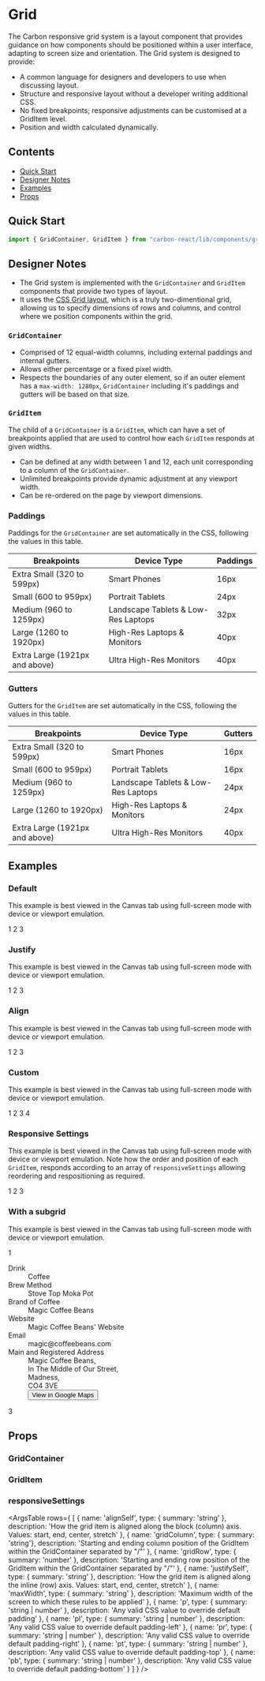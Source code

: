 
<Meta title="Design System/Grid" />

# Grid
The Carbon responsive grid system is a layout component that provides guidance on how components should be positioned within a user interface, adapting to screen size and orientation.
The Grid system is designed to provide:

- A common language for designers and developers to use when discussing layout.
- Structure and responsive layout without a developer writing additional CSS.
- No fixed breakpoints; responsive adjustments can be customised at a GridItem level.
- Position and width calculated dynamically.

## Contents
- [Quick Start](#quick-start)
- [Designer Notes](#designer-notes)
- [Examples](#examples)
- [Props](#props)

## Quick Start

```javascript
import { GridContainer, GridItem } from "carbon-react/lib/components/grid";
```

## Designer Notes 
- The Grid system is implemented with the `GridContainer` and `GridItem` components that provide two types of layout.
- It uses the [CSS Grid layout](https://developer.mozilla.org/en-US/docs/Web/CSS/CSS_Grid_Layout), which is a truly two-dimentional grid, allowing us to specify dimensions of rows and columns, and control where we position components within the grid.

### `GridContainer`
- Comprised of 12 equal-width columns, including external paddings and internal gutters.
- Allows either percentage or a fixed pixel width.
- Respects the boundaries of any outer element, so if an outer element has a `max-width: 1280px`, `GridContainer` including it's paddings and gutters will be based on that size.

### `GridItem`
The child of a `GridContainer` is a `GridItem`, which can have a set of breakpoints applied that are used to control how each `GridItem` responds at given widths.

- Can be defined at any width between 1 and 12, each unit corresponding to a column of the `GridContainer`.
- Unlimited breakpoints provide dynamic adjustment at any viewport width.
- Can be re-ordered on the page by viewport dimensions.

### Paddings
Paddings for the `GridContainer` are set automatically in the CSS, following the values in this table.

| Breakpoints                    | Device Type                         | Paddings |
| ------------------------------ | ----------------------------------- | -------- |
| Extra Small (320 to 599px)     | Smart Phones                        | 16px     |
| Small (600 to 959px)           | Portrait Tablets                    | 24px     |
| Medium (960 to 1259px)         | Landscape Tablets & Low-Res Laptops | 32px     |
| Large (1260 to 1920px)         | High-Res Laptops & Monitors         | 40px     |
| Extra Large (1921px and above) | Ultra High-Res Monitors             | 40px     |

### Gutters
Gutters for the `GridItem` are set automatically in the CSS, following the values in this table.

| Breakpoints                    | Device Type                         | Gutters |
| ------------------------------ | ----------------------------------- | ------- |
| Extra Small (320 to 599px)     | Smart Phones                        | 16px    |
| Small (600 to 959px)           | Portrait Tablets                    | 16px    |
| Medium (960 to 1259px)         | Landscape Tablets & Low-Res Laptops | 24px    |
| Large (1260 to 1920px)         | High-Res Laptops & Monitors         | 24px    |
| Extra Large (1921px and above) | Ultra High-Res Monitors             | 40px    |

## Examples

### Default
This example is best viewed in the Canvas tab using full-screen mode with device or viewport emulation.

<Preview>
  <Story name="default" parameters={{ info: { disable: true }, chromatic: { disable: true }}}>
    <GridContainer>
      <GridItem alignSelf="stretch" justifySelf="stretch">
        <Pod alignTitle="left" border padding="medium" variant="primary">
          1
        </Pod>
      </GridItem>
      <GridItem alignSelf="stretch" justifySelf="stretch">
        <Pod alignTitle="left" border padding="medium" variant="primary">
          2
        </Pod>
      </GridItem>
      <GridItem alignSelf="stretch" justifySelf="stretch">
        <Pod alignTitle="left" border padding="medium" variant="primary">
          3
        </Pod>
      </GridItem>
    </GridContainer>
  </Story>
</Preview>

### Justify
This example is best viewed in the Canvas tab using full-screen mode with device or viewport emulation.

<Preview>
  <Story name="justify" parameters={{ info: { disable: true }, chromatic: { disable: true }}}>
    <div id="grid-justify">
      <GridContainer>
        <GridItem alignSelf="stretch" justifySelf="left">
          <Pod alignTitle="left" border padding="medium" variant="primary">
            1
          </Pod>
        </GridItem>
        <GridItem alignSelf="stretch" justifySelf="center">
          <Pod alignTitle="left" border padding="medium" variant="primary">
            2
          </Pod>
        </GridItem>
        <GridItem alignSelf="stretch" justifySelf="right">
          <Pod alignTitle="left" border padding="medium" variant="primary">
            3
          </Pod>
        </GridItem>
      </GridContainer>
    </div>
  </Story>
</Preview>

### Align
This example is best viewed in the Canvas tab using full-screen mode with device or viewport emulation.

<Preview>
  <Story name="align" parameters={{ info: { disable: true }, chromatic: { disable: true } }}>
    <div id="grid-align">
      <GridContainer>
        <GridItem alignSelf="end" justifySelf="left" gridColumn="1 / 1">
          <Pod alignTitle="left" border padding="medium" variant="primary">
            1
          </Pod>
        </GridItem>
        <GridItem alignSelf="stretch" justifySelf="center" gridColumn="2 / 2">
          <Pod
            alignTitle="left"
            border
            padding="medium"
            variant="primary"
            style={{ height: "100px" }}
          >
            2
          </Pod>
        </GridItem>
        <GridItem
          alignSelf="stretch"
          justifySelf="right"
          gridColumn="1 / 1"
          gridRow="2 / 2"
        >
          <Pod alignTitle="left" border padding="medium" variant="primary">
            3
          </Pod>
        </GridItem>
      </GridContainer>
    </div>
  </Story>
</Preview>

### Custom
This example is best viewed in the Canvas tab using full-screen mode with device or viewport emulation.

<Preview>
  <Story name="custom spacings" parameters={{ info: { disable: true } }}>
    <GridContainer p="20px" gridGap="5px">
      <GridItem
        p="20px 5px 20px 0"
        gridColumn="1 / 10"
        alignSelf="stretch"
        justifySelf="stretch"
        responsiveSettings={[
          {
            maxWidth: "800px",
            gridColumn: "1 / 13",
            gridRow: "1 / 1",
            p: 0,
          },
        ]}
      >
        <Pod alignTitle="left" border padding="medium" variant="primary">
          1
        </Pod>
      </GridItem>
      <GridItem
        pt="20px"
        pb="20px"
        gridColumn="10 / 13"
        alignSelf="stretch"
        justifySelf="stretch"
        responsiveSettings={[
          {
            maxWidth: "800px",
            gridColumn: "1 / 13",
            gridRow: "2 / 2",
            pt: 0,
            pb: 0,
          },
        ]}
      >
        <Pod alignTitle="left" border padding="medium" variant="primary">
          2
        </Pod>
      </GridItem>
      <GridItem
        pr="20px"
        gridColumn="1 / 6"
        alignSelf="stretch"
        justifySelf="stretch"
        responsiveSettings={[
          {
            maxWidth: "800px",
            gridColumn: "1 / 13",
            gridRow: "3 / 3",
            pr: 0,
          },
        ]}
      >
        <Pod alignTitle="left" border padding="medium" variant="primary">
          3
        </Pod>
      </GridItem>
      <GridItem
        pl="20px"
        gridColumn="6 / 13"
        alignSelf="stretch"
        justifySelf="stretch"
        responsiveSettings={[
          {
            maxWidth: "800px",
            gridColumn: "1 / 13",
            gridRow: "4 / 4",
            pl: 0,
          },
        ]}
      >
        <Pod alignTitle="left" border padding="medium" variant="primary">
          4
        </Pod>
      </GridItem>
    </GridContainer>
  </Story>
</Preview>

### Responsive Settings
This example is best viewed in the Canvas tab using full-screen mode with device or viewport emulation. Note how the order and position of each `GridItem`, responds according to an array of `responsiveSettings` allowing reordering and respositioning as required.

<Preview>
  <Story
    name="responsive-settings"
    parameters={{ info: { disable: true }, chromatic: { disable: true } }}
  >
    <GridContainer>
      <GridItem
        responsiveSettings={[
          {
            maxWidth: "1500px",
            gridColumn: "1 / 7",
            gridRow: "1 / 1",
            alignSelf: "stretch",
            justifySelf: "stretch",
          },
          {
            maxWidth: "1300px",
            gridColumn: "1 / 13",
            gridRow: "1 / 1",
            alignSelf: "stretch",
            justifySelf: "stretch",
          },
          {
            maxWidth: "900px",
            gridColumn: "1 / 9",
            gridRow: "2 / 2",
            alignSelf: "stretch",
            justifySelf: "stretch",
          },
        ]}
      >
        <Pod alignTitle="left" border padding="medium" variant="primary">
          1
        </Pod>
      </GridItem>
      <GridItem
        responsiveSettings={[
          {
            maxWidth: "1500px",
            gridColumn: "7 / 13",
            gridRow: "1 / 1",
            alignSelf: "stretch",
            justifySelf: "stretch",
          },
          {
            maxWidth: "1300px",
            gridColumn: "1 / 13",
            gridRow: "2 / 2",
            alignSelf: "stretch",
            justifySelf: "stretch",
          },
          {
            maxWidth: "900px",
            gridColumn: "1 / 9",
            gridRow: "3 / 3",
            alignSelf: "stretch",
            justifySelf: "stretch",
          },
        ]}
      >
        <Pod alignTitle="left" border padding="medium" variant="primary">
          2
        </Pod>
      </GridItem>
      <GridItem
        responsiveSettings={[
          {
            maxWidth: "1500px",
            gridColumn: "1 / 13",
            gridRow: "2 / 2",
            alignSelf: "stretch",
            justifySelf: "stretch",
          },
          {
            maxWidth: "1300px",
            gridColumn: "1 / 13",
            gridRow: "3 / 3",
            alignSelf: "stretch",
            justifySelf: "stretch",
          },
          {
            maxWidth: "900px",
            gridColumn: "1 / 9",
            gridRow: "1 / 1",
            alignSelf: "stretch",
            justifySelf: "stretch",
          },
        ]}
      >
        <Pod alignTitle="left" border padding="medium" variant="primary">
          3
        </Pod>
      </GridItem>
    </GridContainer>
  </Story>
</Preview>

### With a subgrid
This example is best viewed in the Canvas tab using full-screen mode with device or viewport emulation.

<Preview>
  <Story name="subgrid" parameters={{ info: { disable: true } }}>
    <div id="grid-align">
      <GridContainer>
        <GridItem justifySelf="left" gridColumn="1 / 1">
          <Pod
            alignTitle="left"
            as="primary"
            border
            padding="medium"
            podType="primary"
          >
            1
          </Pod>
        </GridItem>
        <GridItem alignSelf="stretch" justifySelf="center" gridColumn="2 / 11">
          <Dl>
            <Dt>Drink</Dt>
            <Dd>Coffee</Dd>
            <Dt>Brew Method</Dt>
            <Dd>Stove Top Moka Pot</Dd>
            <Dt>Brand of Coffee</Dt>
            <Dd>Magic Coffee Beans</Dd>
            <Dt>Website</Dt>
            <Dd>
              <Link href="www.sage.com">Magic Coffee Beans' Website</Link>
            </Dd>
            <Dt>Email</Dt>
            <Dd>
              <Link href="magic@coffeebeans.com">magic@coffeebeans.com</Link>
            </Dd>
            <Dt>Main and Registered Address</Dt>
            <Dd mb="4px">Magic Coffee Beans,</Dd>
            <Dd mb="4px">In The Middle of Our Street,</Dd>
            <Dd mb="4px">Madness,</Dd>
            <Dd mb="4px">CO4 3VE</Dd>
            <Dd>
              <Button
                buttonType="tertiary"
                iconType="link"
                iconPosition="after"
                href="https://goo.gl/maps/GMReLoBpbn9mdZVZ7"
              >
                View in Google Maps
              </Button>
            </Dd>
          </Dl>
        </GridItem>
        <GridItem alignSelf="stretch" justifySelf="right" gridColumn="11 / 12">
          <Pod
            alignTitle="left"
            as="primary"
            border
            padding="medium"
            podType="primary"
          >
            3
          </Pod>
        </GridItem>
      </GridContainer>
    </div>
  </Story>
</Preview>

## Props

### GridContainer 
<Props of={GridContainer} />

### GridItem 
<Props of={GridItem} />

### responsiveSettings
<ArgsTable
  rows={
    [
      {
      name: 'alignSelf',
      type: { summary: 'string' },
      description: 'How the grid item is aligned along the block (column) axis. Values: start, end, center, stretch'
      },
      {
        name: 'gridColumn',
        type: { summary: 'string'},
        description: 'Starting and ending column position of the GridItem within the GridContainer separated by "/"'
      },
      {
        name: 'gridRow',
        type: { summary: 'number' },
        description: 'Starting and ending row position of the GridItem within the GridContainer separated by "/"'
      },
      {
        name: 'justifySelf',
        type: { summary: 'string' },
        description: 'How the grid item is aligned along the inline (row) axis. Values: start, end, center, stretch'
      },
      {
        name: 'maxWidth',
        type: { summary: 'string' },
        description: 'Maximum width of the screen to which these rules to be applied'
      },
      {
        name: 'p',
        type: { summary: 'string | number' },
        description: 'Any valid CSS value to override default padding'
      },
      {
        name: 'pl',
        type: { summary: 'string | number' },
        description: 'Any valid CSS value to override default padding-left'
      },
      {
        name: 'pr',
        type: { summary: 'string | number' },
        description: 'Any valid CSS value to override default padding-right'
      },
      {
        name: 'pt',
        type: { summary: 'string | number' },
        description: 'Any valid CSS value to override default padding-top'
      },
      {
        name: 'pb',
        type: { summary: 'string | number' },
        description: 'Any valid CSS value to override default padding-bottom'
      }
    ]
  }
/>
